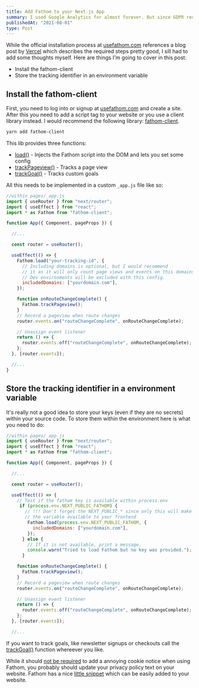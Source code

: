 ```yaml
---
title: Add Fathom to your Next.js App
summary: I used Google Analytics for almost forever. But since GDPR requires you to add a notfication if you use cookies I switched to Fathom. Here is how to add it to a Next.js app.
publishedAt: "2021-08-01"
type: Post
---
```


While the official installation process at [usefathom.com](https://usefathom.com/ref/Q0QUXX) references a blog post by [Vercel](https://vercel.com/guides/deploying-nextjs-using-fathom-analytics-with-vercel) which describes the required steps pretty good, I sill had to add some thoughts myself. Here are things I'm going to cover in this post:

- Install the fathom-client
- Store the tracking identifier in an environment variable

## Install the fathom-client

First, you need to log into or signup at [usefathom.com](https://usefathom.com/ref/Q0QUXX) and create a site. After this you need to add a script tag to your website or you use a client library instead. I would recommend the following library: [fathom-client](https://github.com/derrickreimer/fathom-client).

```bash
yarn add fathom-client
```

This lib provides three functions:

- [load()](https://github.com/derrickreimer/fathom-client#loadsiteid-string-opts-object) - Injects the Fathom script into the DOM and lets you set some config
- [trackPageview()](https://github.com/derrickreimer/fathom-client#trackpageviewopts-object) - Tracks a page view
- [trackGoal()](https://github.com/derrickreimer/fathom-client#trackgoalcode-string-cents-number) - Tracks custom goals

All this needs to be implemented in a custom `_app.js` file like so:

```javascript
//within pages/_app.js
import { useRouter } from "next/router";
import { useEffect } from "react";
import * as Fathom from "fathom-client";

function App({ Component, pageProps }) {

  //...

  const router = useRouter();

  useEffect(() => {
    Fathom.load("your-tracking-id", {
      // Including domains is optional, but I would recommend
      // it as it will only count page views and events on this domains.
      // Dev environments will be excluded with this config.
      includedDomains: ["yourdomain.com"],
    });

    function onRouteChangeComplete() {
      Fathom.trackPageview();
    }
    // Record a pageview when route changes
    router.events.on("routeChangeComplete", onRouteChangeComplete);

    // Unassign event listener
    return () => {
      router.events.off("routeChangeComplete", onRouteChangeComplete);
    };
  }, [router.events]);

  //...
}
```

## Store the tracking identifier in a environment variable

It's really not a good idea to store your keys (even if they are no secrets) within your source code. To store them within the environment here is what you need to do:

```javascript
//within pages/_app.js
import { useRouter } from "next/router";
import { useEffect } from "react";
import * as Fathom from "fathom-client";

function App({ Component, pageProps }) {

  //...

  const router = useRouter();

  useEffect(() => {
    // Test if the fathom key is available within process.env
     if (process.env.NEXT_PUBLIC_FATHOM) {
       // !!! Don't forget the NEXT_PUBLIC_* since only this will make
       // the variable available to your frontend
        Fathom.load(process.env.NEXT_PUBLIC_FATHOM, {
          includedDomains: ["yourdomain.com"],
        });
      } else {
        // If it is not available, print a message.
        console.warn("Tried to load Fathom but no key was provided.");
      }

    function onRouteChangeComplete() {
      Fathom.trackPageview();
    }
    // Record a pageview when route changes
    router.events.on("routeChangeComplete", onRouteChangeComplete);

    // Unassign event listener
    return () => {
      router.events.off("routeChangeComplete", onRouteChangeComplete);
    };
  }, [router.events]);

  //...
```

If you want to track goals, like newsletter signups or checkouts call the [trackGoal()](https://github.com/derrickreimer/fathom-client#trackgoalcode-string-cents-number) function whereever you like.

While it should [not be required](https://usefathom.com/compliance) to add a annoying cookie notice when using Fathom, you probably should update your privacy policy text on your website. Fathom has a nice [little snippet](https://usefathom.com/docs/legal/privacy-policy-sample) which can be easily added to your website.
